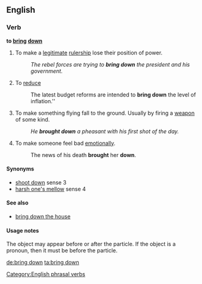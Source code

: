 ==English==

===Verb===
'''to [[bring]] [[down]]'''

# To make a [[legitimate]] [[rulership]] lose their position of power.
#: ''The rebel forces are trying to '''bring down''' the president and his government.''
# To [[reduce]]
#: The latest budget reforms are intended to '''bring down''' the level of inflation.''
# To make something flying fall to the ground. Usually by firing a [[weapon]] of some kind.
#: ''He '''brought down''' a pheasant with his first shot of the day.''
# To make someone feel bad [[emotionally]].
#: The news of his death '''brought''' her '''down'''.

====Synonyms====
* [[shoot down]] sense 3
* [[harsh one's mellow]] sense 4

====See also====
* [[bring down the house]]

====Usage notes====
The object may appear before or after the particle. If the object is a pronoun, then it must be before the particle.

[[Category:English phrasal verbs]]

[[de:bring down]]
[[ta:bring down]]